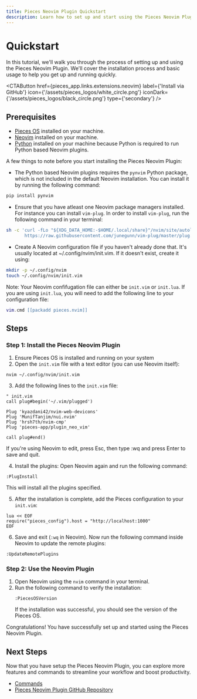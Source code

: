 ```yaml
---
title: Pieces Neovim Plugin Quickstart
description: Learn how to set up and start using the Pieces Neovim Plugin.
---
```



# Quickstart

In this tutorial, we'll walk you through the process of setting up and using the Pieces Neovim Plugin. We'll cover the installation process and basic usage to help you get up and running quickly.

<CTAButton
  href={pieces_app.links.extensions.neovim}
  label={'Install via GitHub'}
  icon={'/assets/pieces_logos/white_circle.png'} 
  iconDark={'/assets/pieces_logos/black_circle.png'} 
  type={'secondary'}
/>

## Prerequisites

- [Pieces OS](/installation-getting-started/what-am-i-installing) installed on your machine.
- [Neovim](https://neovim.io/) installed on your machine.
- [Python](https://www.python.org/downloads/) installed on your machine because Python is required to run Python based Neovim plugins.

A few things to note before you start installing the Pieces Neovim Plugin:

- The Python based Neovim plugins requires the `pynvim` Python package, which is not included in the default Neovim installation. You can install it by running the following command:

```bash
pip install pynvim
```
- Ensure that you have atleast one Neovim package managers installed. For instance you can install `vim-plug`. 
In order to install `vim-plug`, run the following command in your terminal:
```bash
sh -c 'curl -fLo "${XDG_DATA_HOME:-$HOME/.local/share}"/nvim/site/autoload/plug.vim --create-dirs \
       https://raw.githubusercontent.com/junegunn/vim-plug/master/plug.vim'

```

- Create A Neovim configuration file if you haven't already done that. It's usually located at ~/.config/nvim/init.vim. If it doesn't exist, create it using:
```bash
mkdir -p ~/.config/nvim
touch ~/.config/nvim/init.vim
```
Note: Your Neovim confifugation file can either be `init.vim` or `init.lua`. If you are using `init.lua`, you will need to add the following line to your configuration file:
```lua
vim.cmd [[packadd pieces.nvim]]
```

## Steps

### Step 1: Install the Pieces Neovim Plugin
1. Ensure Pieces OS is installed and running on your system
2. Open the `init.vim` file with a text editor (you can use Neovim itself):
```shell
nvim ~/.config/nvim/init.vim
```
3. Add the following lines to the `init.vim` file:
```vim
" init.vim
call plug#begin('~/.vim/plugged')

Plug 'kyazdani42/nvim-web-devicons'
Plug 'MunifTanjim/nui.nvim'
Plug 'hrsh7th/nvim-cmp'
Plug 'pieces-app/plugin_neo_vim'

call plug#end()
```
If you're using Neovim to edit, press Esc, then type :wq and press Enter to save and quit.

4. Install the plugins:
Open Neovim again and run the following command:
```vim
:PlugInstall
```
This will install all the plugins specified.

5. After the installation is complete, add the Pieces configuration to your `init.vim`:
```vim
lua << EOF
require("pieces_config").host = "http://localhost:1000"
EOF
```
6. Save and exit (`:wq` in Neovim). Now run the following command inside Neovim to update the remote plugins: 
```vim
:UpdateRemotePlugins
```

### Step 2: Use the Neovim Plugin
1. Open Neovim using the `nvim` command in your terminal. 
2. Run the following command to verify the installation:
   ```nvim
   :PiecesOSVersion
   ```
   If the installation was successful, you should see the version of the Pieces OS. 

Congratulations! You have successfully set up and started using the Pieces Neovim Plugin.

## Next Steps
Now that you have setup the Pieces Neovim Plugin, you can explore more features and commands to streamline your workflow and boost productivity.

- [Commands](/extensions-plugins/neovim/commands)
- [Pieces Neovim Plugin GitHub Repository](https://github.com/pieces-app/plugin_neo_vim)


